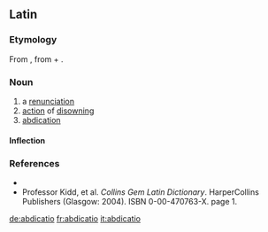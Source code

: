==Latin==

===Etymology===
From {{term|abdico|abdicō|deny, refuse; renounce|lang=la}}, from {{term|ab||of, from, by|lang=la}} + {{term|dico|dicō|dedicate|lang=la}}.

===Noun===
{{la-noun|abdicātiō|abdicationis|abdicātiōnis|f|third}}

# a [[renunciation]] 
# [[action]] of [[disowning]]
# [[abdication]]

====Inflection====
{{la-decl-3rd|abdicatio|abdicātiō|abdication|abdicātiōn}}

===References===
* {{R:L&S}}
* Professor Kidd, et al. ''Collins Gem Latin Dictionary''. HarperCollins Publishers (Glasgow: 2004). ISBN 0-00-470763-X. page 1.

[[de:abdicatio]]
[[fr:abdicatio]]
[[it:abdicatio]]
